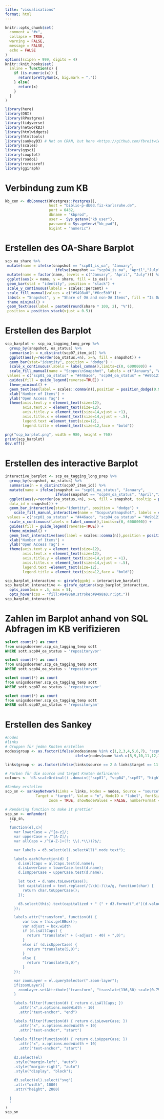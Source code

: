 ```yaml
---
title: "visualisations"
format: html
---
```


```r
knitr::opts_chunk$set(
  comment = "#>",
  collapse = TRUE,
  warning = FALSE,
  message = FALSE,
  echo = FALSE
)
options(scipen = 999, digits = 4)
knitr::knit_hooks$set(
  inline = function(x) {
    if (is.numeric(x)) {
      return(prettyNum(x, big.mark = ","))
    } else{
      return(x)
    }
  }
)
```

```r
library(here)
library(DBI)
library(RPostgres)
library(tidyverse)
library(networkD3)
library(htmlwidgets)
library(htmltools)
library(sankeyD3) # Not on CRAN, but here <https://github.com/fbreitwieser/sankeyD3>
library(scales)
library(ggsci)
library(cowplot)
library(roadoi)
library(rcrossref)
library(ggiraph)
```

# Verbindung zum KB

```r
kb_con <- dbConnect(RPostgres::Postgres(),
                    host = "biblio-p-db03.fiz-karlsruhe.de",
                    port = 6432,
                    dbname = "kbprod",
                    user =  Sys.getenv("kb_user"),
                    password = Sys.getenv("kb_pwd"),
                    bigint = "numeric")
```

# Erstellen des OA-Share Barplot

```r
scp_oa_share %>%
 mutate(name = ifelse(snapshot == "scp01_is_oa", "January",
                       ifelse(snapshot == "scp04_is_oa", "April","July"))) %>%
 mutate(name = factor(name, levels = c("January", "April", "July"))) %>%
 ggplot(aes(x = name, y = share, fill = is_oa)) +
 geom_bar(stat = "identity", position = "stack") +
 scale_y_continuous(labels = scales::percent) +
 scale_fill_manual(values = c("#9498a0","#6cc5b0")) +
 labs(x = "Snapshot", y = "Share of OA and non-OA Items", fill = "Is OA") +
 theme_minimal() +
 geom_text(aes(label = paste0(round(share * 100, 2), "%")),
 position = position_stack(vjust = 0.5))
```

# Erstellen des Barplot

```r
scp_barplot <- scp_oa_tagging_long_prep %>%
  group_by(snapshot, oa_status) %>%
  summarise(n = n_distinct(scp07_item_id)) %>%
  ggplot(aes(y=reorder(oa_status,+n), x=n, fill = snapshot)) +
  geom_bar(stat="identity", position = "dodge") +
  scale_x_continuous(labels = label_comma(),limits=c(0, 6000000)) +
  scale_fill_manual(name = "Scopus\nSnapshot", labels = c("January", "April", "July"),
 values = c("scp01_oa_status" = "#446ace", "scp04_oa_status" = "#e9b121", "scp07_oa_status" = "#fd725d")) +
  guides(fill = guide_legend(reverse=TRUE)) +
  theme_minimal() +
  geom_text(aes(label = scales::comma(n)),position = position_dodge(0.95), size = 3, hjust = -.2, vjust = 0.5) +
  xlab("Number of Items") +
  ylab("Open Access Tag") +
  theme(axis.text.y = element_text(size=12),
        axis.text.x = element_text(size=12),
        axis.title.y = element_text(size=14,vjust = +1),
        axis.title.x = element_text(size=14,vjust = -.5),
        legend.text =element_text(size=12),
        legend.title = element_text(size=12,face = "bold"))

png("scp_barplot.png", width = 980, height = 760)
print(scp_barplot)
dev.off()
```

# Erstellen des interactive Barplot

```r
interactive_barplot <- scp_oa_tagging_long_prep %>%
  group_by(snapshot, oa_status) %>%
  summarise(n = n_distinct(scp07_item_id)) %>%
  mutate(name = ifelse(snapshot == "scp01_oa_status", "January",
                       ifelse(snapshot == "scp04_oa_status", "April","July"))) %>%
  ggplot(aes(y=reorder(oa_status,+n), x=n, fill = snapshot, tooltip = paste0("Number of Items: ", formatC(n, big.mark = ","), "\n", "Snapshot: ",name),
  data_id = snapshot)) +
  geom_bar_interactive(stat="identity", position = "dodge") +
    scale_fill_manual_interactive(name = "Scopus\nSnapshot", labels = c("January", "April", "July"),
 values = c("scp01_oa_status" = "#446ace", "scp04_oa_status" = "#e9b121", "scp07_oa_status" = "#fd725d")) +
  scale_x_continuous(labels = label_comma(),limits=c(0, 6000000)) +
  guides(fill = guide_legend(reverse=TRUE)) +
  theme_minimal() +
  geom_text_interactive(aes(label = scales::comma(n)),position = position_dodge(0.95), size = 3, hjust = -.2, vjust = 0.5) +
  xlab("Number of Items") +
  ylab("Open Access Tag") +
  theme(axis.text.y = element_text(size=12),
        axis.text.x = element_text(size=12),
        axis.title.y = element_text(size=14,vjust = +1),
        axis.title.x = element_text(size=14,vjust = -.5),
        legend.text =element_text(size=12),
        legend.title = element_text(size=12,face = "bold"))

scp_barplot_interactive <- girafe(ggobj = interactive_barplot)
scp_barplot_interactive <- girafe_options(scp_barplot_interactive,
  opts_zoom(min = .5, max = 5),
  opts_hover(css = "fill:#9498a0;stroke:#9498a0;r:5pt;"))
scp_barplot_interactive
```

# Zahlen im Barplot anhand von SQL Abfragen im KB verifizieren

```sql
select count(*) as count
from unigsdoerner.scp_oa_tagging_temp sott 
WHERE sott.scp04_oa_status ~ 'repositoryvor'
```

```sql
select count(*) as count
from unigsdoerner.scp_oa_tagging_temp sott 
WHERE sott.scp04_oa_status ~ 'repositoryam'
```

```sql
select count(*) as count
from unigsdoerner.scp_oa_tagging_temp sott 
WHERE sott.scp07_oa_status ~ 'repositoryvor'
```

```sql
select count(*) as count
from unigsdoerner.scp_oa_tagging_temp sott 
WHERE sott.scp07_oa_status ~ 'repositoryam'
```


# Erstellen des Sankey

```r
#nodes
#links
# Gruppen für jeden Knoten erstellen
nodes$group <- as.factor(ifelse(nodes$name %in% c(1,2,3,4,5,6,7), "scp01", 
                                ifelse(nodes$name %in% c(8,9,10,11,12,13,14), "scp04", "scp07")))

links$group <- as.factor(ifelse(links$source == 2 & links$target == 11 | links$source == 2 & links$target == 13 | links$source == 3 & links$target == 11 | links$source == 3 & links$target == 13 | links$source == 9 & links$target == 18 | links$source == 10 & links$target == 18 | links$source == 9 & links$target == 20 | links$source == 10 & links$target == 20, "highlight", ifelse(links$source == 7 & links$target == 19, "highlight_2","plain")))

# Farben für die source und target Knoten definieren
colours <- 'd3.scaleOrdinal() .domain(["scp01", "scp04","scp07", "highlight","highlight_2","plain"]) .range(["#446ace","#e9b121", "#fd725d", "#40a954","#97bbf5ff","#e5e5e5"])'

#Sankey erstellen
scp_sn <- sankeyNetwork(Links = links, Nodes = nodes, Source = "source",
              Target = "target", Value = "n", NodeID = "label", fontSize = 12, nodePadding = 20, 
                    zoom = TRUE, showNodeValues = FALSE, numberFormat = ",d", fontFamily = "sans-serif", iterations=0,NodeGroup="group", LinkGroup = "group", colourScale = colours,dragX = TRUE,dragY = TRUE, xAxisDomain = c("Scopus (January)","Scopus (April)","Scopus (July)"),xScalingFactor = .8, height = 700, width = 700)

# Rendering function to make it prettier
scp_sn <- onRender(
  scp_sn,
  '
  function(el,x){
    var lowerCase = /^[a-z]/;
    var upperCase = /^[A-Z]/;
    var allCaps = /^[A-Z-]+(?: \\(.*\\))?$/;

    var labels = d3.select(el).selectAll(".node text");

    labels.each(function(d) {
      d.isAllCaps = allCaps.test(d.name);
      d.isLowerCase = lowerCase.test(d.name);
      d.isUpperCase = upperCase.test(d.name);

      let text = d.name.toLowerCase();
      let capitalized = text.replace(/(\\b|-)\\w/g, function(char) {
        return char.toUpperCase();
      });

      d3.select(this).text(capitalized + " (" + d3.format(",d")(d.value) + ")");
    });

    labels.attr("transform", function(d) {
        var box = this.getBBox();
        var adjust = box.width 
        if (d.isAllCaps) {
          return "translate(" + (-adjust - 40) + ",0)";
        }
        else if (d.isUpperCase) {
          return "translate(5,0)";
        }
        else {
          return "translate(5,0)";
        }
    });

    var zoomLayer = el.querySelector(".zoom-layer");
    if(zoomLayer){
      zoomLayer.setAttribute("transform", "translate(136,80) scale(0.75)");
    }

    labels.filter(function(d) { return d.isAllCaps; })
      .attr("x",x.options.nodeWidth - 10)
      .attr("text-anchor", "end")

    labels.filter(function(d) { return d.isLowerCase; })
      .attr("x", x.options.nodeWidth + 10)
      .attr("text-anchor", "start")
    
    labels.filter(function(d) { return d.isUpperCase; })
      .attr("x", x.options.nodeWidth + 10)
      .attr("text-anchor", "start")
    
    d3.select(el)
    .style("margin-left", "auto")
    .style("margin-right", "auto")
    .style("display", "block");
    
    d3.select(el).select("svg")
    .attr("width", 1000)
    .attr("height", 2000)
    
  }
  '
)
scp_sn
```